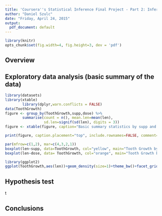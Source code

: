```yaml
---
title: 'Coursera''s Statistical Inference Final Project - Part 2: Inferential Analysis'
author: "Daniel Szulc"
date: "Friday, April 24, 2015"
output:
  pdf_document: default  
---
```

```r
library(knitr)
opts_chunk$set(fig.width=4, fig.height=3, dev = 'pdf')
```

## Overview

## Exploratory data analysis (basic summary of the data)
```r
library(datasets)
library(xtable)
        library(dplyr,warn.conflicts = FALSE)
data(ToothGrowth)
figure <- group_by(ToothGrowth,supp,dose) %>% 
        summarise(count = n(), mean.len=mean(len), 
                  sd.len=signif(sd(len), digits = 3))
figure <- xtable(figure, caption="Basic summary statistics by supp and dose")
```

```r
print(figure, caption.placement="top", include.rownames=FALSE, comment=FALSE)
```
```r
par(mfrow=c(1,2), mar=c(4,3,2,1))
boxplot(len~supp, data=ToothGrowth, col="yellow", main="Tooth Growth by Delivery Method")
boxplot(len~dose, data= ToothGrowth, col="orange", main="Tooth Growth by Dose Level")

```
```r
library(ggplot2)
ggplot(ToothGrowth,aes(len))+geom_density(size=1)+theme_bw()+facet_grid(supp~dose)+geom_vline(xintercept=mean(ToothGrowth$len), col="red",linetype=2, size=0.8)+labs(title="Tooth Growth by Delivery Method and Dose")
```


## Hypothesis test 

t

## Conclusions

